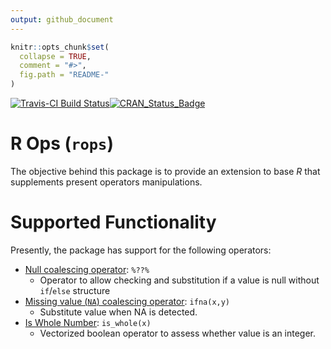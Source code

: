 ```yaml
---
output: github_document
---
```


```r
knitr::opts_chunk$set(
  collapse = TRUE,
  comment = "#>",
  fig.path = "README-"
)
```

[![Travis-CI Build Status](https://travis-ci.org/coatless/rops.svg?branch=master)](https://travis-ci.org/coatless/rops)[![CRAN_Status_Badge](http://www.r-pkg.org/badges/version/rop)](https://cran.r-project.org/package=rops)

# R Ops (`rops`)

The objective behind this package is to provide an extension to base *R* that
supplements present operators manipulations.


# Supported Functionality

Presently, the package has support for the following operators:

- [Null coalescing operator](https://en.wikipedia.org/wiki/Null_coalescing_operator): `%??%`
     - Operator to allow checking and substitution if a value is null without `if`/`else` structure 
     
- [Missing value (`NA`) coalescing operator](): `ifna(x,y)`
     - Substitute value when NA is detected.

- [Is Whole Number](https://en.wikipedia.org/wiki/Integer): `is_whole(x)`
     - Vectorized boolean operator to assess whether value is an integer.
